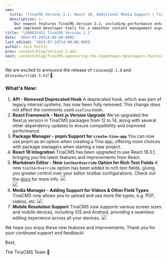 ```yaml
---
seo:
  title: 'TinaCMS Version 2.1: React 18, Additional Media Support | TinaCMS Blog'
  description: >-
    Our newest features TinaCMS Version 2.1, including performance enhancements
    and improved developer tools for a smoother content management experience
title: "\U0001F451 TinaCMS Version 2.1"
date: '2024-07-24T14:00:00.000Z'
last_edited: '2024-07-24T14:00:00.000Z'
author: Jack Pettit
prev: content/blog/version-2.mdx
next: content/blog/TinaCMS-sponsoring-the-Copenhagen-Developers-Festival.mdx
---
```


We are excited to announce the release of `tinacms@2.1.0` and `@tinacms/cli@1.5.51`! 🚀

### What's New:

1. **API - Removed Deprecated Hook**
   A deprecated hook, which was part of legacy internal systems, has now been fully removed. This change does not affect the commonly used `useTina` hook.
2. **React Framework - Next.js Version Upgrade**
   We've upgraded the Next.js version in TinaCMS packages from 12 to 14, along with several other dependency updates to ensure compatibility and improved performance.
3. **Package Manager - pnpm Support for `create-tina-app`**
   You can now use pnpm as an option when creating a Tina app, offering more choices with package managers when starting a new project.
4. **React 18 Integration**
   TinaCMS has been upgraded to use React 18.3.1, bringing you the latest features and improvements from React.
5. **Markdown Editor - New `toolbarOverride` Option for Rich Text Fields**
   A new `toolbarOverride` option has been added to rich text fields, giving you greater control over your editor toolbar configurations. Check out the [docs](/docs/reference/types/rich-text/) for more info.
   ![](/img/blog/TinaCMS-Version-21/ray-so-export_3_x7baul.png)\
   ![](/img/blog/TinaCMS-Version-21/SCR-20240725-mvmu_gfqxxv.png)
6. **Media Manager - Adding Support for Videos & Other Field Types**
   TinaCMS now allows you to upload and use more file types, e.g. PDF, videos, etc.
   ![](/img/blog/TinaCMS-Version-21/sample-cloudinary.png)
7. **Mobile Resolution Support**
   TinaCMS now supports various screen sizes and mobile devices, including iOS and Android, providing a seamless editing experience across all your devices.
   ![](/img/blog/tinacms-2-1-mobile.png)

We hope you enjoy these new features and improvements. Thank you for your continued support and feedback!

Best,

The TinaCMS Team 🦙

